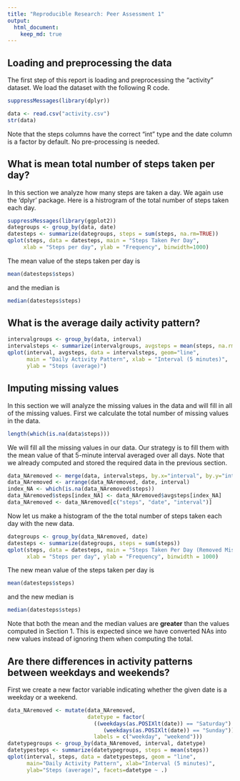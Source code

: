 ```yaml
---
title: "Reproducible Research: Peer Assessment 1"
output: 
  html_document:
    keep_md: true
---
```



## Loading and preprocessing the data

The first step of this report is loading and preprocessing the "activity" dataset. We load the dataset with the following R code.
```r
suppressMessages(library(dplyr))

data <- read.csv("activity.csv")
str(data)
```

Note that the steps columns have the correct "int" type and the date column is a factor by default. No pre-processing is needed.

## What is mean total number of steps taken per day?

In this section we analyze how many steps are taken a day. We again use the 'dplyr' package. Here is a histrogram of the total number of steps taken each day.
```r
suppressMessages(library(ggplot2))
dategroups <- group_by(data, date)
datesteps <- summarize(dategroups, steps = sum(steps, na.rm=TRUE))
qplot(steps, data = datesteps, main = "Steps Taken Per Day",
     xlab = "Steps per day", ylab = "Frequency", binwidth=1000)
```

The mean value of the steps taken per day is
```r
mean(datesteps$steps)
```
and the median is
```r
median(datesteps$steps)
```

## What is the average daily activity pattern?

```r
intervalgroups <- group_by(data, interval)
intervalsteps <- summarize(intervalgroups, avgsteps = mean(steps, na.rm=TRUE))
qplot(interval, avgsteps, data = intervalsteps, geom="line",
      main = "Daily Activity Pattern", xlab = "Interval (5 minutes)",
      ylab = "Steps (average)")
```

## Imputing missing values

In this section we will analyze the missing values in the data and will fill in all of the missing values. First we calculate the total number of missing values in the data.

```r
length(which(is.na(data$steps)))
```

We will fill all the missing values in our data. Our strategy is to fill them with the mean value of that 5-minute interval averaged over all days. Note that we already computed and stored the required data in the previous section.

```r
data_NAremoved <- merge(data, intervalsteps, by.x="interval", by.y="interval")
data_NAremoved <- arrange(data_NAremoved, date, interval)
index_NA <- which(is.na(data_NAremoved$steps))
data_NAremoved$steps[index_NA] <- data_NAremoved$avgsteps[index_NA]
data_NAremoved <- data_NAremoved[c("steps", "date", "interval")]
```

Now let us make a histogram of the the total number of steps taken each day with the new data.

```r
dategroups <- group_by(data_NAremoved, date)
datesteps <- summarize(dategroups, steps = sum(steps))
qplot(steps, data = datesteps, main = "Steps Taken Per Day (Removed Missing Values)",
      xlab = "Steps per day", ylab = "Frequency", binwidth = 1000)
```

The new mean value of the steps taken per day is
```r
mean(datesteps$steps)
```
and the new median is
```r
median(datesteps$steps)
```

Note that both the mean and the median values are **greater** than the values computed in Section 1. This is expected since we have converted NAs into new values instead of ignoring them when computing the total.

## Are there differences in activity patterns between weekdays and weekends?

First we create a new factor variable indicating whether the given date is a weekday or a weekend.

```r
data_NAremoved <- mutate(data_NAremoved,
                         datetype = factor(
                           ((weekdays(as.POSIXlt(date)) == "Saturday") |
                              (weekdays(as.POSIXlt(date)) == "Sunday")),
                           labels = c("weekday", "weekend")))
datetypegroups <- group_by(data_NAremoved, interval, datetype)
datetypesteps <- summarize(datetypegroups, steps = mean(steps))
qplot(interval, steps, data = datetypesteps, geom = "line",
      main="Daily Activity Pattern", xlab="Interval (5 minutes)",
      ylab="Steps (average)", facets=datetype ~ .)
```


